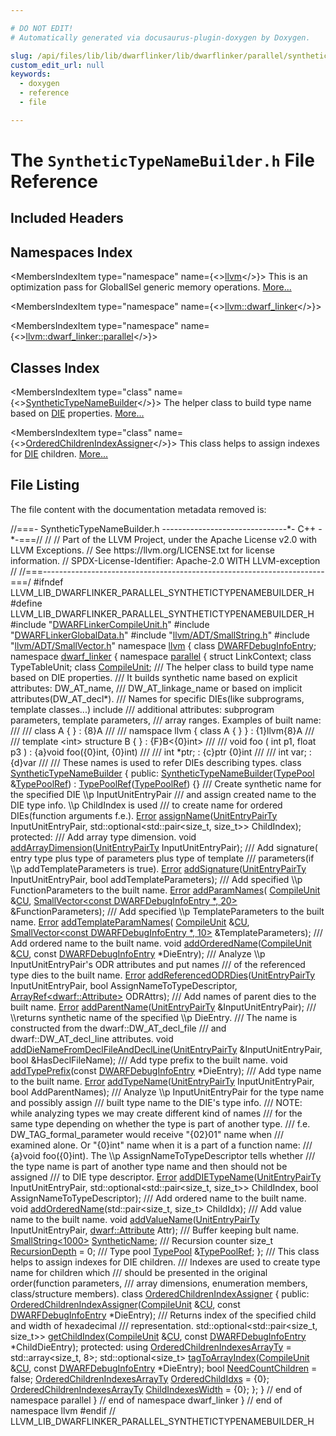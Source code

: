 ```yaml
---

# DO NOT EDIT!
# Automatically generated via docusaurus-plugin-doxygen by Doxygen.

slug: /api/files/lib/lib/dwarflinker/lib/dwarflinker/parallel/synthetictypenamebuilder-h
custom_edit_url: null
keywords:
  - doxygen
  - reference
  - file

---
```





# The `SyntheticTypeNameBuilder.h` File Reference

<DoxygenPage pluginConfig={pluginConfig}>



## Included Headers

<IncludesList>
<IncludesListItem
  filePath="DWARFLinkerCompileUnit.h"
  permalink="/docs/api/files/lib/lib/dwarflinker/lib/dwarflinker/parallel/dwarflinkercompileunit-h"
  isLocal="true" />
<IncludesListItem
  filePath="DWARFLinkerGlobalData.h"
  permalink="/docs/api/files/lib/lib/dwarflinker/lib/dwarflinker/parallel/dwarflinkerglobaldata-h"
  isLocal="true" />
<IncludesListItem
  filePath="llvm/ADT/SmallString.h"
  permalink="/docs/api/files/include/include/llvm/include/llvm/adt/smallstring-h"
  isLocal="true" />
<IncludesListItem
  filePath="llvm/ADT/SmallVector.h"
  permalink="/docs/api/files/include/include/llvm/include/llvm/adt/smallvector-h"
  isLocal="true" />
</IncludesList>

## Namespaces Index

<MembersIndex>

<MembersIndexItem
  type="namespace"
  name={<><a href="/docs/api/namespaces/llvm">llvm</a></>}>
This is an optimization pass for GlobalISel generic memory operations. <a href="/docs/api/namespaces/llvm/#details">More...</a>
</MembersIndexItem>

<MembersIndexItem
  type="namespace"
  name={<><a href="/docs/api/namespaces/llvm/dwarf-linker">llvm::dwarf_linker</a></>}>
</MembersIndexItem>

<MembersIndexItem
  type="namespace"
  name={<><a href="/docs/api/namespaces/llvm/dwarf-linker/parallel">llvm::dwarf_linker::parallel</a></>}>
</MembersIndexItem>

</MembersIndex>

## Classes Index

<MembersIndex>

<MembersIndexItem
  type="class"
  name={<><a href="/docs/api/classes/llvm/dwarf-linker/parallel/synthetictypenamebuilder">SyntheticTypeNameBuilder</a></>}>
The helper class to build type name based on <a href="/docs/api/classes/llvm/die">DIE</a> properties. <a href="/docs/api/classes/llvm/dwarf-linker/parallel/synthetictypenamebuilder/#details">More...</a>
</MembersIndexItem>

<MembersIndexItem
  type="class"
  name={<><a href="/docs/api/classes/llvm/dwarf-linker/parallel/orderedchildrenindexassigner">OrderedChildrenIndexAssigner</a></>}>
This class helps to assign indexes for <a href="/docs/api/classes/llvm/die">DIE</a> children. <a href="/docs/api/classes/llvm/dwarf-linker/parallel/orderedchildrenindexassigner/#details">More...</a>
</MembersIndexItem>

</MembersIndex>


## File Listing

The file content with the documentation metadata removed is:

<ProgramListing>

<Link id="l00001" /><CodeLine lineNumber="1"><Highlight kind="comment">//===- SyntheticTypeNameBuilder.h -------------------------------&#42;- C++ -&#42;-===//</Highlight><Highlight kind="normal"></Highlight></CodeLine>
<Link id="l00002" /><CodeLine lineNumber="2"><Highlight kind="normal"></Highlight><Highlight kind="comment">//</Highlight><Highlight kind="normal"></Highlight></CodeLine>
<Link id="l00003" /><CodeLine lineNumber="3"><Highlight kind="normal"></Highlight><Highlight kind="comment">// Part of the LLVM Project, under the Apache License v2.0 with LLVM Exceptions.</Highlight><Highlight kind="normal"></Highlight></CodeLine>
<Link id="l00004" /><CodeLine lineNumber="4"><Highlight kind="normal"></Highlight><Highlight kind="comment">// See https://llvm.org/LICENSE.txt for license information.</Highlight><Highlight kind="normal"></Highlight></CodeLine>
<Link id="l00005" /><CodeLine lineNumber="5"><Highlight kind="normal"></Highlight><Highlight kind="comment">// SPDX-License-Identifier: Apache-2.0 WITH LLVM-exception</Highlight><Highlight kind="normal"></Highlight></CodeLine>
<Link id="l00006" /><CodeLine lineNumber="6"><Highlight kind="normal"></Highlight><Highlight kind="comment">//</Highlight><Highlight kind="normal"></Highlight></CodeLine>
<Link id="l00007" /><CodeLine lineNumber="7"><Highlight kind="normal"></Highlight><Highlight kind="comment">//===----------------------------------------------------------------------===/</Highlight><Highlight kind="normal"></Highlight></CodeLine>
<Link id="l00008" /><CodeLine lineNumber="8"><Highlight kind="normal"></Highlight></CodeLine>
<Link id="l00009" /><CodeLine lineNumber="9"><Highlight kind="normal"></Highlight><Highlight kind="preprocessor">#ifndef LLVM&#95;LIB&#95;DWARFLINKER&#95;PARALLEL&#95;SYNTHETICTYPENAMEBUILDER&#95;H</Highlight><Highlight kind="normal"></Highlight></CodeLine>
<Link id="l00010" /><CodeLine lineNumber="10"><Highlight kind="normal"></Highlight><Highlight kind="preprocessor">#define LLVM&#95;LIB&#95;DWARFLINKER&#95;PARALLEL&#95;SYNTHETICTYPENAMEBUILDER&#95;H</Highlight><Highlight kind="normal"></Highlight></CodeLine>
<Link id="l00011" /><CodeLine lineNumber="11"><Highlight kind="normal"></Highlight></CodeLine>
<Link id="l00012" /><CodeLine lineNumber="12"><Highlight kind="normal"></Highlight><Highlight kind="preprocessor">#include &quot;<a href="/docs/api/files/lib/lib/dwarflinker/lib/dwarflinker/parallel/dwarflinkercompileunit-h">DWARFLinkerCompileUnit.h</a>&quot;</Highlight><Highlight kind="normal"></Highlight></CodeLine>
<Link id="l00013" /><CodeLine lineNumber="13"><Highlight kind="normal"></Highlight><Highlight kind="preprocessor">#include &quot;<a href="/docs/api/files/lib/lib/dwarflinker/lib/dwarflinker/parallel/dwarflinkerglobaldata-h">DWARFLinkerGlobalData.h</a>&quot;</Highlight><Highlight kind="normal"></Highlight></CodeLine>
<Link id="l00014" /><CodeLine lineNumber="14"><Highlight kind="normal"></Highlight><Highlight kind="preprocessor">#include &quot;<a href="/docs/api/files/include/include/llvm/include/llvm/adt/smallstring-h">llvm/ADT/SmallString.h</a>&quot;</Highlight><Highlight kind="normal"></Highlight></CodeLine>
<Link id="l00015" /><CodeLine lineNumber="15"><Highlight kind="normal"></Highlight><Highlight kind="preprocessor">#include &quot;<a href="/docs/api/files/include/include/llvm/include/llvm/adt/smallvector-h">llvm/ADT/SmallVector.h</a>&quot;</Highlight><Highlight kind="normal"></Highlight></CodeLine>
<Link id="l00016" /><CodeLine lineNumber="16"><Highlight kind="normal"></Highlight></CodeLine>
<Link id="l00017" /><CodeLine lineNumber="17"><Highlight kind="normal"></Highlight><Highlight kind="keyword">namespace </Highlight><Highlight kind="normal"><a href="/docs/api/namespaces/llvm">llvm</a> &#123;</Highlight></CodeLine>
<Link id="l00018" /><CodeLine lineNumber="18"><Highlight kind="normal"></Highlight><Highlight kind="keyword">class </Highlight><Highlight kind="normal"><a href="/docs/api/classes/llvm/dwarfdebuginfoentry">DWARFDebugInfoEntry</a>;</Highlight></CodeLine>
<Link id="l00019" /><CodeLine lineNumber="19"><Highlight kind="normal"></Highlight></CodeLine>
<Link id="l00020" /><CodeLine lineNumber="20"><Highlight kind="normal"></Highlight><Highlight kind="keyword">namespace </Highlight><Highlight kind="normal"><a href="/docs/api/namespaces/llvm/dwarf-linker">dwarf&#95;linker</a> &#123;</Highlight></CodeLine>
<Link id="l00021" /><CodeLine lineNumber="21"><Highlight kind="normal"></Highlight><Highlight kind="keyword">namespace </Highlight><Highlight kind="normal"><a href="/docs/api/namespaces/llvm/dwarf-linker/parallel">parallel</a> &#123;</Highlight></CodeLine>
<Link id="l00022" /><CodeLine lineNumber="22"><Highlight kind="normal"></Highlight><Highlight kind="keyword">struct </Highlight><Highlight kind="normal">LinkContext;</Highlight></CodeLine>
<Link id="l00023" /><CodeLine lineNumber="23"><Highlight kind="normal"></Highlight><Highlight kind="keyword">class </Highlight><Highlight kind="normal">TypeTableUnit;</Highlight></CodeLine>
<Link id="l00024" /><CodeLine lineNumber="24"><Highlight kind="normal"></Highlight><Highlight kind="keyword">class </Highlight><Highlight kind="normal"><a href="/docs/api/classes/llvm/dwarf-linker/parallel/compileunit">CompileUnit</a>;</Highlight></CodeLine>
<Link id="l00025" /><CodeLine lineNumber="25"><Highlight kind="normal"></Highlight><Highlight kind="comment"></Highlight></CodeLine>
<Link id="l00026" /><CodeLine lineNumber="26"><Highlight kind="comment">/// The helper class to build type name based on DIE properties.</Highlight></CodeLine>
<Link id="l00027" /><CodeLine lineNumber="27"><Highlight kind="comment">/// It builds synthetic name based on explicit attributes: DW&#95;AT&#95;name,</Highlight></CodeLine>
<Link id="l00028" /><CodeLine lineNumber="28"><Highlight kind="comment">/// DW&#95;AT&#95;linkage&#95;name or based on implicit attributes(DW&#95;AT&#95;decl&#42;).</Highlight></CodeLine>
<Link id="l00029" /><CodeLine lineNumber="29"><Highlight kind="comment">/// Names for specific DIEs(like subprograms, template classes...) include</Highlight></CodeLine>
<Link id="l00030" /><CodeLine lineNumber="30"><Highlight kind="comment">/// additional attributes: subprogram parameters, template parameters,</Highlight></CodeLine>
<Link id="l00031" /><CodeLine lineNumber="31"><Highlight kind="comment">/// array ranges. Examples of built name:</Highlight></CodeLine>
<Link id="l00032" /><CodeLine lineNumber="32"><Highlight kind="comment">///</Highlight></CodeLine>
<Link id="l00033" /><CodeLine lineNumber="33"><Highlight kind="comment">/// class A &#123;  &#125;                    : &#123;8&#125;A</Highlight></CodeLine>
<Link id="l00034" /><CodeLine lineNumber="34"><Highlight kind="comment">///</Highlight></CodeLine>
<Link id="l00035" /><CodeLine lineNumber="35"><Highlight kind="comment">/// namspace llvm &#123; class A &#123;  &#125; &#125;  : &#123;1&#125;llvm&#123;8&#125;A</Highlight></CodeLine>
<Link id="l00036" /><CodeLine lineNumber="36"><Highlight kind="comment">///</Highlight></CodeLine>
<Link id="l00037" /><CodeLine lineNumber="37"><Highlight kind="comment">/// template &lt;int&gt; structure B &#123; &#125;  : &#123;F&#125;B&lt;&#123;0&#125;int&gt;</Highlight></CodeLine>
<Link id="l00038" /><CodeLine lineNumber="38"><Highlight kind="comment">///</Highlight></CodeLine>
<Link id="l00039" /><CodeLine lineNumber="39"><Highlight kind="comment">/// void foo ( int p1, float p3 )   : &#123;a&#125;void foo(&#123;0&#125;int, &#123;0&#125;int)</Highlight></CodeLine>
<Link id="l00040" /><CodeLine lineNumber="40"><Highlight kind="comment">///</Highlight></CodeLine>
<Link id="l00041" /><CodeLine lineNumber="41"><Highlight kind="comment">/// int &#42;ptr;                       : &#123;c&#125;ptr &#123;0&#125;int</Highlight></CodeLine>
<Link id="l00042" /><CodeLine lineNumber="42"><Highlight kind="comment">///</Highlight></CodeLine>
<Link id="l00043" /><CodeLine lineNumber="43"><Highlight kind="comment">/// int var;                        : &#123;d&#125;var</Highlight></CodeLine>
<Link id="l00044" /><CodeLine lineNumber="44"><Highlight kind="comment">///</Highlight></CodeLine>
<Link id="l00045" /><CodeLine lineNumber="45"><Highlight kind="comment">/// These names is used to refer DIEs describing types.</Highlight><Highlight kind="normal"></Highlight></CodeLine>
<Link id="l00046" /><CodeLine lineNumber="46" lineLink="/docs/api/classes/llvm/dwarf-linker/parallel/synthetictypenamebuilder"><Highlight kind="normal"></Highlight><Highlight kind="keyword">class </Highlight><Highlight kind="normal"><a href="/docs/api/classes/llvm/dwarf-linker/parallel/synthetictypenamebuilder/#ae3ed13db9bc68f498cef6781d0c56f76">SyntheticTypeNameBuilder</a> &#123;</Highlight></CodeLine>
<Link id="l00047" /><CodeLine lineNumber="47"><Highlight kind="normal"></Highlight><Highlight kind="keyword">public</Highlight><Highlight kind="normal">:</Highlight></CodeLine>
<Link id="l00048" /><CodeLine lineNumber="48" lineLink="/docs/api/classes/llvm/dwarf-linker/parallel/synthetictypenamebuilder/#ae3ed13db9bc68f498cef6781d0c56f76"><Highlight kind="normal">  <a href="/docs/api/classes/llvm/dwarf-linker/parallel/synthetictypenamebuilder/#ae3ed13db9bc68f498cef6781d0c56f76">SyntheticTypeNameBuilder</a>(<a href="/docs/api/classes/llvm/dwarf-linker/parallel/typepool">TypePool</a> &amp;<a href="/docs/api/classes/llvm/dwarf-linker/parallel/synthetictypenamebuilder/#a64b89caefc9c557f7d6e6b89657a6e04">TypePoolRef</a>) : <a href="/docs/api/classes/llvm/dwarf-linker/parallel/synthetictypenamebuilder/#a64b89caefc9c557f7d6e6b89657a6e04">TypePoolRef</a>(<a href="/docs/api/classes/llvm/dwarf-linker/parallel/synthetictypenamebuilder/#a64b89caefc9c557f7d6e6b89657a6e04">TypePoolRef</a>) &#123;&#125;</Highlight></CodeLine>
<Link id="l00049" /><CodeLine lineNumber="49"><Highlight kind="normal"></Highlight><Highlight kind="comment"></Highlight></CodeLine>
<Link id="l00050" /><CodeLine lineNumber="50"><Highlight kind="comment">  /// Create synthetic name for the specified DIE \\p InputUnitEntryPair</Highlight></CodeLine>
<Link id="l00051" /><CodeLine lineNumber="51"><Highlight kind="comment">  /// and assign created name to the DIE type info. \\p ChildIndex is used</Highlight></CodeLine>
<Link id="l00052" /><CodeLine lineNumber="52"><Highlight kind="comment">  /// to create name for ordered DIEs(function arguments f.e.).</Highlight><Highlight kind="normal"></Highlight></CodeLine>
<Link id="l00053" /><CodeLine lineNumber="53"><Highlight kind="normal">  <a href="/docs/api/classes/llvm/error">Error</a> <a href="/docs/api/classes/llvm/dwarf-linker/parallel/synthetictypenamebuilder/#ac007678ea81a8e5ab91596fb0825513c">assignName</a>(<a href="/docs/api/structs/llvm/dwarf-linker/parallel/unitentrypairty">UnitEntryPairTy</a> InputUnitEntryPair,</Highlight></CodeLine>
<Link id="l00054" /><CodeLine lineNumber="54"><Highlight kind="normal">                   std::optional&lt;std::pair&lt;size&#95;t, size&#95;t&gt;&gt; ChildIndex);</Highlight></CodeLine>
<Link id="l00055" /><CodeLine lineNumber="55"><Highlight kind="normal"></Highlight></CodeLine>
<Link id="l00056" /><CodeLine lineNumber="56"><Highlight kind="normal"></Highlight><Highlight kind="keyword">protected</Highlight><Highlight kind="normal">:</Highlight><Highlight kind="comment"></Highlight></CodeLine>
<Link id="l00057" /><CodeLine lineNumber="57"><Highlight kind="comment">  /// Add array type dimension.</Highlight><Highlight kind="normal"></Highlight></CodeLine>
<Link id="l00058" /><CodeLine lineNumber="58"><Highlight kind="normal">  </Highlight><Highlight kind="keywordtype">void</Highlight><Highlight kind="normal"> <a href="/docs/api/classes/llvm/dwarf-linker/parallel/synthetictypenamebuilder/#aea3108f6ef726c8e9b0d244f51230050">addArrayDimension</a>(<a href="/docs/api/structs/llvm/dwarf-linker/parallel/unitentrypairty">UnitEntryPairTy</a> InputUnitEntryPair);</Highlight></CodeLine>
<Link id="l00059" /><CodeLine lineNumber="59"><Highlight kind="normal"></Highlight><Highlight kind="comment"></Highlight></CodeLine>
<Link id="l00060" /><CodeLine lineNumber="60"><Highlight kind="comment">  /// Add signature( entry type plus type of parameters plus type of template</Highlight></CodeLine>
<Link id="l00061" /><CodeLine lineNumber="61"><Highlight kind="comment">  /// parameters(if \\p addTemplateParameters is true).</Highlight><Highlight kind="normal"></Highlight></CodeLine>
<Link id="l00062" /><CodeLine lineNumber="62"><Highlight kind="normal">  <a href="/docs/api/classes/llvm/error">Error</a> <a href="/docs/api/classes/llvm/dwarf-linker/parallel/synthetictypenamebuilder/#a3fa9676347c5ae75e905430f8e0897ea">addSignature</a>(<a href="/docs/api/structs/llvm/dwarf-linker/parallel/unitentrypairty">UnitEntryPairTy</a> InputUnitEntryPair,</Highlight></CodeLine>
<Link id="l00063" /><CodeLine lineNumber="63"><Highlight kind="normal">                     </Highlight><Highlight kind="keywordtype">bool</Highlight><Highlight kind="normal"> addTemplateParameters);</Highlight></CodeLine>
<Link id="l00064" /><CodeLine lineNumber="64"><Highlight kind="normal"></Highlight><Highlight kind="comment"></Highlight></CodeLine>
<Link id="l00065" /><CodeLine lineNumber="65"><Highlight kind="comment">  /// Add specified \\p FunctionParameters to the built name.</Highlight><Highlight kind="normal"></Highlight></CodeLine>
<Link id="l00066" /><CodeLine lineNumber="66"><Highlight kind="normal">  <a href="/docs/api/classes/llvm/error">Error</a> <a href="/docs/api/classes/llvm/dwarf-linker/parallel/synthetictypenamebuilder/#a461535e36ca5b8a26e8fb2901a23941d">addParamNames</a>(</Highlight></CodeLine>
<Link id="l00067" /><CodeLine lineNumber="67"><Highlight kind="normal">      <a href="/docs/api/classes/llvm/dwarf-linker/parallel/compileunit">CompileUnit</a> &amp;<a href="/docs/api/namespaces/cu">CU</a>,</Highlight></CodeLine>
<Link id="l00068" /><CodeLine lineNumber="68"><Highlight kind="normal">      <a href="/docs/api/classes/llvm/smallvector">SmallVector&lt;const DWARFDebugInfoEntry &#42;, 20&gt;</a> &amp;FunctionParameters);</Highlight></CodeLine>
<Link id="l00069" /><CodeLine lineNumber="69"><Highlight kind="normal"></Highlight><Highlight kind="comment"></Highlight></CodeLine>
<Link id="l00070" /><CodeLine lineNumber="70"><Highlight kind="comment">  /// Add specified \\p TemplateParameters to the built name.</Highlight><Highlight kind="normal"></Highlight></CodeLine>
<Link id="l00071" /><CodeLine lineNumber="71"><Highlight kind="normal">  <a href="/docs/api/classes/llvm/error">Error</a> <a href="/docs/api/classes/llvm/dwarf-linker/parallel/synthetictypenamebuilder/#a086f090ebea74999eafa96dc69047a67">addTemplateParamNames</a>(</Highlight></CodeLine>
<Link id="l00072" /><CodeLine lineNumber="72"><Highlight kind="normal">      <a href="/docs/api/classes/llvm/dwarf-linker/parallel/compileunit">CompileUnit</a> &amp;<a href="/docs/api/namespaces/cu">CU</a>,</Highlight></CodeLine>
<Link id="l00073" /><CodeLine lineNumber="73"><Highlight kind="normal">      <a href="/docs/api/classes/llvm/smallvector">SmallVector&lt;const DWARFDebugInfoEntry &#42;, 10&gt;</a> &amp;TemplateParameters);</Highlight></CodeLine>
<Link id="l00074" /><CodeLine lineNumber="74"><Highlight kind="normal"></Highlight><Highlight kind="comment"></Highlight></CodeLine>
<Link id="l00075" /><CodeLine lineNumber="75"><Highlight kind="comment">  /// Add ordered name to the built name.</Highlight><Highlight kind="normal"></Highlight></CodeLine>
<Link id="l00076" /><CodeLine lineNumber="76" lineLink="/docs/api/classes/llvm/dwarf-linker/parallel/synthetictypenamebuilder/#a35bafd85c5f3303a3dfe173951bc6b9a"><Highlight kind="normal">  </Highlight><Highlight kind="keywordtype">void</Highlight><Highlight kind="normal"> <a href="/docs/api/classes/llvm/dwarf-linker/parallel/synthetictypenamebuilder/#a35bafd85c5f3303a3dfe173951bc6b9a">addOrderedName</a>(<a href="/docs/api/classes/llvm/dwarf-linker/parallel/compileunit">CompileUnit</a> &amp;<a href="/docs/api/namespaces/cu">CU</a>, </Highlight><Highlight kind="keyword">const</Highlight><Highlight kind="normal"> <a href="/docs/api/classes/llvm/dwarfdebuginfoentry">DWARFDebugInfoEntry</a> &#42;DieEntry);</Highlight></CodeLine>
<Link id="l00077" /><CodeLine lineNumber="77"><Highlight kind="normal"></Highlight><Highlight kind="comment"></Highlight></CodeLine>
<Link id="l00078" /><CodeLine lineNumber="78"><Highlight kind="comment">  /// Analyze \\p InputUnitEntryPair&#39;s ODR attributes and put names</Highlight></CodeLine>
<Link id="l00079" /><CodeLine lineNumber="79"><Highlight kind="comment">  /// of the referenced type dies to the built name.</Highlight><Highlight kind="normal"></Highlight></CodeLine>
<Link id="l00080" /><CodeLine lineNumber="80"><Highlight kind="normal">  <a href="/docs/api/classes/llvm/error">Error</a> <a href="/docs/api/classes/llvm/dwarf-linker/parallel/synthetictypenamebuilder/#a0186dfd0c814155d8e6a9cab1969afdd">addReferencedODRDies</a>(<a href="/docs/api/structs/llvm/dwarf-linker/parallel/unitentrypairty">UnitEntryPairTy</a> InputUnitEntryPair,</Highlight></CodeLine>
<Link id="l00081" /><CodeLine lineNumber="81"><Highlight kind="normal">                             </Highlight><Highlight kind="keywordtype">bool</Highlight><Highlight kind="normal"> AssignNameToTypeDescriptor,</Highlight></CodeLine>
<Link id="l00082" /><CodeLine lineNumber="82"><Highlight kind="normal">                             <a href="/docs/api/classes/llvm/arrayref">ArrayRef&lt;dwarf::Attribute&gt;</a> ODRAttrs);</Highlight></CodeLine>
<Link id="l00083" /><CodeLine lineNumber="83"><Highlight kind="normal"></Highlight><Highlight kind="comment"></Highlight></CodeLine>
<Link id="l00084" /><CodeLine lineNumber="84"><Highlight kind="comment">  /// Add names of parent dies to the built name.</Highlight><Highlight kind="normal"></Highlight></CodeLine>
<Link id="l00085" /><CodeLine lineNumber="85"><Highlight kind="normal">  <a href="/docs/api/classes/llvm/error">Error</a> <a href="/docs/api/classes/llvm/dwarf-linker/parallel/synthetictypenamebuilder/#a1ead8e73f45a8c9a08f8ae11d89cfecb">addParentName</a>(<a href="/docs/api/structs/llvm/dwarf-linker/parallel/unitentrypairty">UnitEntryPairTy</a> &amp;InputUnitEntryPair);</Highlight></CodeLine>
<Link id="l00086" /><CodeLine lineNumber="86"><Highlight kind="normal"></Highlight><Highlight kind="comment"></Highlight></CodeLine>
<Link id="l00087" /><CodeLine lineNumber="87"><Highlight kind="comment">  /// \\returns synthetic name of the specified \\p DieEntry.</Highlight></CodeLine>
<Link id="l00088" /><CodeLine lineNumber="88"><Highlight kind="comment">  /// The name is constructed from the dwarf::DW&#95;AT&#95;decl&#95;file</Highlight></CodeLine>
<Link id="l00089" /><CodeLine lineNumber="89"><Highlight kind="comment">  /// and dwarf::DW&#95;AT&#95;decl&#95;line attributes.</Highlight><Highlight kind="normal"></Highlight></CodeLine>
<Link id="l00090" /><CodeLine lineNumber="90"><Highlight kind="normal">  </Highlight><Highlight kind="keywordtype">void</Highlight><Highlight kind="normal"> <a href="/docs/api/classes/llvm/dwarf-linker/parallel/synthetictypenamebuilder/#a53c9ecdd82532a2231dca73e685f4ae3">addDieNameFromDeclFileAndDeclLine</a>(<a href="/docs/api/structs/llvm/dwarf-linker/parallel/unitentrypairty">UnitEntryPairTy</a> &amp;InputUnitEntryPair,</Highlight></CodeLine>
<Link id="l00091" /><CodeLine lineNumber="91"><Highlight kind="normal">                                         </Highlight><Highlight kind="keywordtype">bool</Highlight><Highlight kind="normal"> &amp;HasDeclFileName);</Highlight></CodeLine>
<Link id="l00092" /><CodeLine lineNumber="92"><Highlight kind="normal"></Highlight><Highlight kind="comment"></Highlight></CodeLine>
<Link id="l00093" /><CodeLine lineNumber="93"><Highlight kind="comment">  /// Add type prefix to the built name.</Highlight><Highlight kind="normal"></Highlight></CodeLine>
<Link id="l00094" /><CodeLine lineNumber="94"><Highlight kind="normal">  </Highlight><Highlight kind="keywordtype">void</Highlight><Highlight kind="normal"> <a href="/docs/api/classes/llvm/dwarf-linker/parallel/synthetictypenamebuilder/#ab4e80bf7b79d77fda1c18134835ee26d">addTypePrefix</a>(</Highlight><Highlight kind="keyword">const</Highlight><Highlight kind="normal"> <a href="/docs/api/classes/llvm/dwarfdebuginfoentry">DWARFDebugInfoEntry</a> &#42;DieEntry);</Highlight></CodeLine>
<Link id="l00095" /><CodeLine lineNumber="95"><Highlight kind="normal"></Highlight><Highlight kind="comment"></Highlight></CodeLine>
<Link id="l00096" /><CodeLine lineNumber="96"><Highlight kind="comment">  /// Add type name to the built name.</Highlight><Highlight kind="normal"></Highlight></CodeLine>
<Link id="l00097" /><CodeLine lineNumber="97"><Highlight kind="normal">  <a href="/docs/api/classes/llvm/error">Error</a> <a href="/docs/api/classes/llvm/dwarf-linker/parallel/synthetictypenamebuilder/#ae03fdc522b86805416485b83c76a27a3">addTypeName</a>(<a href="/docs/api/structs/llvm/dwarf-linker/parallel/unitentrypairty">UnitEntryPairTy</a> InputUnitEntryPair, </Highlight><Highlight kind="keywordtype">bool</Highlight><Highlight kind="normal"> AddParentNames);</Highlight></CodeLine>
<Link id="l00098" /><CodeLine lineNumber="98"><Highlight kind="normal"></Highlight><Highlight kind="comment"></Highlight></CodeLine>
<Link id="l00099" /><CodeLine lineNumber="99"><Highlight kind="comment">  /// Analyze \\p InputUnitEntryPair for the type name and possibly assign</Highlight></CodeLine>
<Link id="l00100" /><CodeLine lineNumber="100"><Highlight kind="comment">  /// built type name to the DIE&#39;s type info.</Highlight></CodeLine>
<Link id="l00101" /><CodeLine lineNumber="101"><Highlight kind="comment">  /// NOTE: while analyzing types we may create different kind of names</Highlight></CodeLine>
<Link id="l00102" /><CodeLine lineNumber="102"><Highlight kind="comment">  /// for the same type depending on whether the type is part of another type.</Highlight></CodeLine>
<Link id="l00103" /><CodeLine lineNumber="103"><Highlight kind="comment">  /// f.e. DW&#95;TAG&#95;formal&#95;parameter would receive &quot;&#123;02&#125;01&quot; name when</Highlight></CodeLine>
<Link id="l00104" /><CodeLine lineNumber="104"><Highlight kind="comment">  /// examined alone. Or &quot;&#123;0&#125;int&quot; name when it is a part of a function name:</Highlight></CodeLine>
<Link id="l00105" /><CodeLine lineNumber="105"><Highlight kind="comment">  /// &#123;a&#125;void foo(&#123;0&#125;int). The \\p AssignNameToTypeDescriptor tells whether</Highlight></CodeLine>
<Link id="l00106" /><CodeLine lineNumber="106"><Highlight kind="comment">  /// the type name is part of another type name and then should not be assigned</Highlight></CodeLine>
<Link id="l00107" /><CodeLine lineNumber="107"><Highlight kind="comment">  /// to DIE type descriptor.</Highlight><Highlight kind="normal"></Highlight></CodeLine>
<Link id="l00108" /><CodeLine lineNumber="108"><Highlight kind="normal">  <a href="/docs/api/classes/llvm/error">Error</a> <a href="/docs/api/classes/llvm/dwarf-linker/parallel/synthetictypenamebuilder/#ac0f5b717fb77c6c02c668e29b9764c9e">addDIETypeName</a>(<a href="/docs/api/structs/llvm/dwarf-linker/parallel/unitentrypairty">UnitEntryPairTy</a> InputUnitEntryPair,</Highlight></CodeLine>
<Link id="l00109" /><CodeLine lineNumber="109"><Highlight kind="normal">                       std::optional&lt;std::pair&lt;size&#95;t, size&#95;t&gt;&gt; ChildIndex,</Highlight></CodeLine>
<Link id="l00110" /><CodeLine lineNumber="110"><Highlight kind="normal">                       </Highlight><Highlight kind="keywordtype">bool</Highlight><Highlight kind="normal"> AssignNameToTypeDescriptor);</Highlight></CodeLine>
<Link id="l00111" /><CodeLine lineNumber="111"><Highlight kind="normal"></Highlight><Highlight kind="comment"></Highlight></CodeLine>
<Link id="l00112" /><CodeLine lineNumber="112"><Highlight kind="comment">  /// Add ordered name to the built name.</Highlight><Highlight kind="normal"></Highlight></CodeLine>
<Link id="l00113" /><CodeLine lineNumber="113"><Highlight kind="normal">  </Highlight><Highlight kind="keywordtype">void</Highlight><Highlight kind="normal"> <a href="/docs/api/classes/llvm/dwarf-linker/parallel/synthetictypenamebuilder/#a35bafd85c5f3303a3dfe173951bc6b9a">addOrderedName</a>(std::pair&lt;size&#95;t, size&#95;t&gt; ChildIdx);</Highlight></CodeLine>
<Link id="l00114" /><CodeLine lineNumber="114"><Highlight kind="normal"></Highlight><Highlight kind="comment"></Highlight></CodeLine>
<Link id="l00115" /><CodeLine lineNumber="115"><Highlight kind="comment">  /// Add value name to the built name.</Highlight><Highlight kind="normal"></Highlight></CodeLine>
<Link id="l00116" /><CodeLine lineNumber="116"><Highlight kind="normal">  </Highlight><Highlight kind="keywordtype">void</Highlight><Highlight kind="normal"> <a href="/docs/api/classes/llvm/dwarf-linker/parallel/synthetictypenamebuilder/#aeee2046e220e7591b37234b1e818f2d6">addValueName</a>(<a href="/docs/api/structs/llvm/dwarf-linker/parallel/unitentrypairty">UnitEntryPairTy</a> InputUnitEntryPair, <a href="/docs/api/namespaces/llvm/dwarf/#a1424c28b6a65587442fbd9d87726c2c7">dwarf::Attribute</a> Attr);</Highlight></CodeLine>
<Link id="l00117" /><CodeLine lineNumber="117"><Highlight kind="normal"></Highlight><Highlight kind="comment"></Highlight></CodeLine>
<Link id="l00118" /><CodeLine lineNumber="118"><Highlight kind="comment">  /// Buffer keeping bult name.</Highlight><Highlight kind="normal"></Highlight></CodeLine>
<Link id="l00119" /><CodeLine lineNumber="119" lineLink="/docs/api/classes/llvm/dwarf-linker/parallel/synthetictypenamebuilder/#ab60e80384471b338195888b7933df892"><Highlight kind="normal">  <a href="/docs/api/classes/llvm/smallstring">SmallString&lt;1000&gt;</a> <a href="/docs/api/classes/llvm/dwarf-linker/parallel/synthetictypenamebuilder/#ab60e80384471b338195888b7933df892">SyntheticName</a>;</Highlight></CodeLine>
<Link id="l00120" /><CodeLine lineNumber="120"><Highlight kind="normal"></Highlight><Highlight kind="comment"></Highlight></CodeLine>
<Link id="l00121" /><CodeLine lineNumber="121"><Highlight kind="comment">  /// Recursion counter</Highlight><Highlight kind="normal"></Highlight></CodeLine>
<Link id="l00122" /><CodeLine lineNumber="122" lineLink="/docs/api/classes/llvm/dwarf-linker/parallel/synthetictypenamebuilder/#a852cdc3d7fa3fb3e04248ee28c78d6cf"><Highlight kind="normal">  </Highlight><Highlight kind="keywordtype">size&#95;t</Highlight><Highlight kind="normal"> <a href="/docs/api/classes/llvm/dwarf-linker/parallel/synthetictypenamebuilder/#a852cdc3d7fa3fb3e04248ee28c78d6cf">RecursionDepth</a> = 0;</Highlight></CodeLine>
<Link id="l00123" /><CodeLine lineNumber="123"><Highlight kind="normal"></Highlight><Highlight kind="comment"></Highlight></CodeLine>
<Link id="l00124" /><CodeLine lineNumber="124"><Highlight kind="comment">  /// Type pool</Highlight><Highlight kind="normal"></Highlight></CodeLine>
<Link id="l00125" /><CodeLine lineNumber="125" lineLink="/docs/api/classes/llvm/dwarf-linker/parallel/synthetictypenamebuilder/#a64b89caefc9c557f7d6e6b89657a6e04"><Highlight kind="normal">  <a href="/docs/api/classes/llvm/dwarf-linker/parallel/typepool">TypePool</a> &amp;<a href="/docs/api/classes/llvm/dwarf-linker/parallel/synthetictypenamebuilder/#a64b89caefc9c557f7d6e6b89657a6e04">TypePoolRef</a>;</Highlight></CodeLine>
<Link id="l00126" /><CodeLine lineNumber="126"><Highlight kind="normal">&#125;;</Highlight></CodeLine>
<Link id="l00127" /><CodeLine lineNumber="127"><Highlight kind="normal"></Highlight><Highlight kind="comment"></Highlight></CodeLine>
<Link id="l00128" /><CodeLine lineNumber="128"><Highlight kind="comment">/// This class helps to assign indexes for DIE children.</Highlight></CodeLine>
<Link id="l00129" /><CodeLine lineNumber="129"><Highlight kind="comment">/// Indexes are used to create type name for children which</Highlight></CodeLine>
<Link id="l00130" /><CodeLine lineNumber="130"><Highlight kind="comment">/// should be presented in the original order(function parameters,</Highlight></CodeLine>
<Link id="l00131" /><CodeLine lineNumber="131"><Highlight kind="comment">/// array dimensions, enumeration members, class/structure members).</Highlight><Highlight kind="normal"></Highlight></CodeLine>
<Link id="l00132" /><CodeLine lineNumber="132" lineLink="/docs/api/classes/llvm/dwarf-linker/parallel/orderedchildrenindexassigner"><Highlight kind="normal"></Highlight><Highlight kind="keyword">class </Highlight><Highlight kind="normal"><a href="/docs/api/classes/llvm/dwarf-linker/parallel/orderedchildrenindexassigner/#a35a7e49f4e117e826cc996123028fd4a">OrderedChildrenIndexAssigner</a> &#123;</Highlight></CodeLine>
<Link id="l00133" /><CodeLine lineNumber="133"><Highlight kind="normal"></Highlight><Highlight kind="keyword">public</Highlight><Highlight kind="normal">:</Highlight></CodeLine>
<Link id="l00134" /><CodeLine lineNumber="134"><Highlight kind="normal">  <a href="/docs/api/classes/llvm/dwarf-linker/parallel/orderedchildrenindexassigner/#a35a7e49f4e117e826cc996123028fd4a">OrderedChildrenIndexAssigner</a>(<a href="/docs/api/classes/llvm/dwarf-linker/parallel/compileunit">CompileUnit</a> &amp;<a href="/docs/api/namespaces/cu">CU</a>,</Highlight></CodeLine>
<Link id="l00135" /><CodeLine lineNumber="135"><Highlight kind="normal">                               </Highlight><Highlight kind="keyword">const</Highlight><Highlight kind="normal"> <a href="/docs/api/classes/llvm/dwarfdebuginfoentry">DWARFDebugInfoEntry</a> &#42;DieEntry);</Highlight></CodeLine>
<Link id="l00136" /><CodeLine lineNumber="136"><Highlight kind="normal"></Highlight><Highlight kind="comment"></Highlight></CodeLine>
<Link id="l00137" /><CodeLine lineNumber="137"><Highlight kind="comment">  /// Returns index of the specified child and width of hexadecimal</Highlight></CodeLine>
<Link id="l00138" /><CodeLine lineNumber="138"><Highlight kind="comment">  /// representation.</Highlight><Highlight kind="normal"></Highlight></CodeLine>
<Link id="l00139" /><CodeLine lineNumber="139"><Highlight kind="normal">  std::optional&lt;std::pair&lt;size&#95;t, size&#95;t&gt;&gt;</Highlight></CodeLine>
<Link id="l00140" /><CodeLine lineNumber="140"><Highlight kind="normal">  <a href="/docs/api/classes/llvm/dwarf-linker/parallel/orderedchildrenindexassigner/#aa2a32e394e2b3d454b598314fe152524">getChildIndex</a>(<a href="/docs/api/classes/llvm/dwarf-linker/parallel/compileunit">CompileUnit</a> &amp;<a href="/docs/api/namespaces/cu">CU</a>, </Highlight><Highlight kind="keyword">const</Highlight><Highlight kind="normal"> <a href="/docs/api/classes/llvm/dwarfdebuginfoentry">DWARFDebugInfoEntry</a> &#42;ChildDieEntry);</Highlight></CodeLine>
<Link id="l00141" /><CodeLine lineNumber="141"><Highlight kind="normal"></Highlight></CodeLine>
<Link id="l00142" /><CodeLine lineNumber="142"><Highlight kind="normal"></Highlight><Highlight kind="keyword">protected</Highlight><Highlight kind="normal">:</Highlight></CodeLine>
<Link id="l00143" /><CodeLine lineNumber="143" lineLink="/docs/api/classes/llvm/dwarf-linker/parallel/orderedchildrenindexassigner/#ab1f946bf0a1a7feb1321a93d6d6d9481"><Highlight kind="normal">  </Highlight><Highlight kind="keyword">using </Highlight><Highlight kind="normal"><a href="/docs/api/classes/llvm/dwarf-linker/parallel/orderedchildrenindexassigner/#ab1f946bf0a1a7feb1321a93d6d6d9481">OrderedChildrenIndexesArrayTy</a> = std::array&lt;size&#95;t, 8&gt;;</Highlight></CodeLine>
<Link id="l00144" /><CodeLine lineNumber="144"><Highlight kind="normal"></Highlight></CodeLine>
<Link id="l00145" /><CodeLine lineNumber="145"><Highlight kind="normal">  std::optional&lt;size&#95;t&gt; <a href="/docs/api/classes/llvm/dwarf-linker/parallel/orderedchildrenindexassigner/#a7c77e7d7880dad995ec6ff60f6630710">tagToArrayIndex</a>(<a href="/docs/api/classes/llvm/dwarf-linker/parallel/compileunit">CompileUnit</a> &amp;<a href="/docs/api/namespaces/cu">CU</a>,</Highlight></CodeLine>
<Link id="l00146" /><CodeLine lineNumber="146"><Highlight kind="normal">                                        </Highlight><Highlight kind="keyword">const</Highlight><Highlight kind="normal"> <a href="/docs/api/classes/llvm/dwarfdebuginfoentry">DWARFDebugInfoEntry</a> &#42;DieEntry);</Highlight></CodeLine>
<Link id="l00147" /><CodeLine lineNumber="147"><Highlight kind="normal"></Highlight></CodeLine>
<Link id="l00148" /><CodeLine lineNumber="148" lineLink="/docs/api/classes/llvm/dwarf-linker/parallel/orderedchildrenindexassigner/#a7b9ff14bd99ede19ebc1c5bc5c94f467"><Highlight kind="normal">  </Highlight><Highlight kind="keywordtype">bool</Highlight><Highlight kind="normal"> <a href="/docs/api/classes/llvm/dwarf-linker/parallel/orderedchildrenindexassigner/#a7b9ff14bd99ede19ebc1c5bc5c94f467">NeedCountChildren</a> = </Highlight><Highlight kind="keyword">false</Highlight><Highlight kind="normal">;</Highlight></CodeLine>
<Link id="l00149" /><CodeLine lineNumber="149" lineLink="/docs/api/classes/llvm/dwarf-linker/parallel/orderedchildrenindexassigner/#abb9e99d4b7c56a8df5ea73f5d1cd5cf3"><Highlight kind="normal">  <a href="/docs/api/classes/llvm/dwarf-linker/parallel/orderedchildrenindexassigner/#ab1f946bf0a1a7feb1321a93d6d6d9481">OrderedChildrenIndexesArrayTy</a> <a href="/docs/api/classes/llvm/dwarf-linker/parallel/orderedchildrenindexassigner/#abb9e99d4b7c56a8df5ea73f5d1cd5cf3">OrderedChildIdxs</a> = &#123;0&#125;;</Highlight></CodeLine>
<Link id="l00150" /><CodeLine lineNumber="150" lineLink="/docs/api/classes/llvm/dwarf-linker/parallel/orderedchildrenindexassigner/#a08b575a87e6e06783b292855117ee772"><Highlight kind="normal">  <a href="/docs/api/classes/llvm/dwarf-linker/parallel/orderedchildrenindexassigner/#ab1f946bf0a1a7feb1321a93d6d6d9481">OrderedChildrenIndexesArrayTy</a> <a href="/docs/api/classes/llvm/dwarf-linker/parallel/orderedchildrenindexassigner/#a08b575a87e6e06783b292855117ee772">ChildIndexesWidth</a> = &#123;0&#125;;</Highlight></CodeLine>
<Link id="l00151" /><CodeLine lineNumber="151"><Highlight kind="normal">&#125;;</Highlight></CodeLine>
<Link id="l00152" /><CodeLine lineNumber="152"><Highlight kind="normal"></Highlight></CodeLine>
<Link id="l00153" /><CodeLine lineNumber="153"><Highlight kind="normal">&#125; </Highlight><Highlight kind="comment">// end of namespace parallel</Highlight><Highlight kind="normal"></Highlight></CodeLine>
<Link id="l00154" /><CodeLine lineNumber="154"><Highlight kind="normal">&#125; </Highlight><Highlight kind="comment">// end of namespace dwarf&#95;linker</Highlight><Highlight kind="normal"></Highlight></CodeLine>
<Link id="l00155" /><CodeLine lineNumber="155"><Highlight kind="normal">&#125; </Highlight><Highlight kind="comment">// end of namespace llvm</Highlight><Highlight kind="normal"></Highlight></CodeLine>
<Link id="l00156" /><CodeLine lineNumber="156"><Highlight kind="normal"></Highlight></CodeLine>
<Link id="l00157" /><CodeLine lineNumber="157"><Highlight kind="normal"></Highlight><Highlight kind="preprocessor">#endif </Highlight><Highlight kind="comment">// LLVM&#95;LIB&#95;DWARFLINKER&#95;PARALLEL&#95;SYNTHETICTYPENAMEBUILDER&#95;H</Highlight><Highlight kind="normal"></Highlight></CodeLine>

</ProgramListing>


</DoxygenPage>
